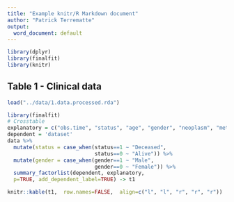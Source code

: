 ```yaml
---
title: "Example knitr/R Markdown document"
author: "Patrick Terrematte"
output:
  word_document: default
---
```

 

```r
library(dplyr)
library(finalfit)
library(knitr)
```

## Table 1 - Clinical data


```r

load("../data/1.data.processed.rda")

library(finalfit)
# Crosstable 
explanatory = c("obs.time", "status", "age", "gender", "neoplasm", "metastasis", "ajcc.stage")
dependent = 'dataset'
data %>%
  mutate(status = case_when(status==1 ~ "Deceased",
                            status==0 ~ "Alive")) %>%
  mutate(gender = case_when(gender==1 ~ "Male",
                            gender==0 ~ "Female")) %>%
  summary_factorlist(dependent, explanatory, 
  p=TRUE, add_dependent_label=TRUE) -> t1

knitr::kable(t1,  row.names=FALSE,  align=c("l", "l", "r", "r", "r"))

```

